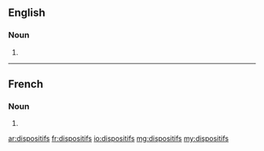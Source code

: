 ==English==

===Noun===
{{head|en|plural}}

# {{plural of|dispositif|lang=en}}

----

==French==

===Noun===
{{head|fr|plural|g=m-p}}

# {{plural of|dispositif|lang=fr}}

[[ar:dispositifs]]
[[fr:dispositifs]]
[[io:dispositifs]]
[[mg:dispositifs]]
[[my:dispositifs]]